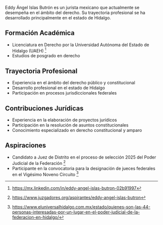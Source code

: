 Eddy Ángel Islas Butrón es un jurista mexicano que actualmente se desempeña en el ámbito del derecho. Su trayectoria profesional se ha desarrollado principalmente en el estado de Hidalgo.

## Formación Académica

- Licenciatura en Derecho por la Universidad Autónoma del Estado de Hidalgo (UAEH) [^1]
- Estudios de posgrado en derecho

## Trayectoria Profesional

- Experiencia en el ámbito del derecho público y constitucional
- Desarrollo profesional en el estado de Hidalgo
- Participación en procesos jurisdiccionales federales

## Contribuciones Jurídicas

- Experiencia en la elaboración de proyectos jurídicos
- Participación en la resolución de asuntos constitucionales
- Conocimiento especializado en derecho constitucional y amparo

## Aspiraciones

- Candidato a Juez de Distrito en el proceso de selección 2025 del Poder Judicial de la Federación [^2]
- Participante en la convocatoria para la designación de jueces federales en el Vigésimo Noveno Circuito [^3]

[^1]: https://mx.linkedin.com/in/eddy-angel-islas-butron-02b91997
[^2]: https://www.juzgadores.org/aspirantes/eddy-angel-islas-butron
[^3]: https://www.eluniversalhidalgo.com.mx/estado/quienes-son-las-44-personas-interesadas-por-un-lugar-en-el-poder-judicial-de-la-federacion-en-hidalgo/
